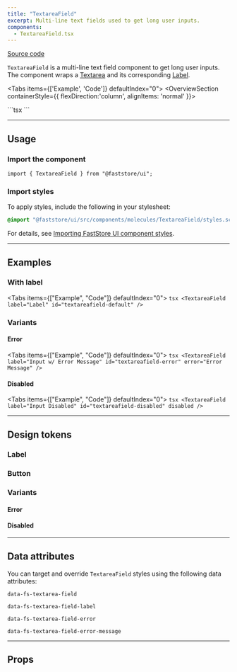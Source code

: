 ```yaml
---
title: "TextareaField"
excerpt: Multi-line text fields used to get long user inputs.
components:
  - TextareaField.tsx
---
```


[<i class="fa-brands fa-github"></i> Source code](https://github.com/vtex/faststore/tree/main/packages/components/src/molecules/TextareaField)

`TextareaField` is a multi-line text field component to get long user inputs. The component wraps a [Textarea](https://developers.vtex.com/docs/guides/faststore/atoms-textarea) and its corresponding [Label](https://developers.vtex.com/docs/guides/faststore/atoms-label).

<Tabs items={['Example', 'Code']} defaultIndex="0">
  <Tab>
    <OverviewSection containerStyle={{ flexDirection:'column', alignItems: 'normal' }}>
      <TextareaField label="Label" id="textareafield-default" />
      <TextareaField
        label="Input w/ Error Message"
        id="textareafield-error"
        error="Error Message"
      />
      <TextareaField label="Input Disabled" id="textareafield-disabled" disabled />
    </OverviewSection>

  </Tab>
  <Tab>
    ```tsx
      <TextareaField label="Label" id="textareafield-default" />
      <TextareaField
        label="Input w/ Error Message"
        id="textareafield-error"
        error="Error Message"
      />
      <TextareaField label="Input Disabled" id="textareafield-disabled" disabled />
    ```
  </Tab>
</Tabs>

---

## Usage

### Import the component

```tsx
import { TextareaField } from "@faststore/ui";
```

### Import styles

To apply styles, include the following in your stylesheet:

```scss
@import "@faststore/ui/src/components/molecules/TextareaField/styles.scss";
```

For details, see [Importing FastStore UI component styles](https://developers.vtex.com/docs/guides/faststore/using-themes-importing-ui-components-styles).

---

## Examples

### With label

<Tabs items={["Example", "Code"]} defaultIndex="0">
  <Tab>
    <OverviewSection>
      <TextareaField label="Label" id="textareafield-default" />
    </OverviewSection>
  </Tab>
  <Tab>
    ```tsx
    <TextareaField label="Label" id="textareafield-default" />
    ```
  </Tab>
</Tabs>

### Variants

#### Error

<Tabs items={["Example", "Code"]} defaultIndex="0">
  <Tab>
    <OverviewSection>
      <TextareaField
        label="Input w/ Error Message"
        id="textareafield-error"
        error="Error Message"
      />
    </OverviewSection>
  </Tab>
  <Tab>
    ```tsx
    <TextareaField
      label="Input w/ Error Message"
      id="textareafield-error"
      error="Error Message"
    />
    ```
  </Tab>
</Tabs>

#### Disabled

<Tabs items={["Example", "Code"]} defaultIndex="0">
  <Tab>
    <OverviewSection>
      <TextareaField
        label="Input Disabled"
        id="textareafield-disabled"
        disabled
      />
    </OverviewSection>
  </Tab>
  <Tab>
    ```tsx
    <TextareaField
      label="Input Disabled"
      id="textareafield-disabled"
      disabled
    />
    ```
  </Tab>
</Tabs>

---

## Design tokens

<TokenTable>
  <TokenRow token="--fs-textarea-width" value="100%" />
  <TokenRow token="--fs-textarea-height" value="100%" />
  <TokenDivider />
  <TokenRow
    token="--fs-textarea-field-padding"
    value="18px var(--fs-spacing-2) 0"
  />
  <TokenRow
    token="--fs-textarea-field-color"
    value="var(--fs-color-text)"
    isColor
  />
  <TokenRow token="--fs-textarea-field-size" value="var(--fs-text-size-body)" />
  <TokenRow
    token="--fs-textarea-field-border-color"
    value="var(--fs-border-color)"
    isColor
  />
  <TokenDivider />
  <TokenRow
    token="--fs-textarea-field-transition-function"
    value="var(--fs-transition-function)"
  />
  <TokenRow
    token="--fs-textarea-field-transition-property"
    value="var(--fs-transition-property)"
  />
  <TokenRow
    token="--fs-textarea-field-transition-timing"
    value="var(--fs-transition-timing)"
  />
</TokenTable>

### Label

<TokenTable>
  <TokenRow
    token="--fs-textarea-field-label-placeholder-top-padding"
    value="var(--fs-spacing-2)"
  />
  <TokenRow
    token="--fs-textarea-field-label-max-width"
    value="var(--fs-textarea-width)"
  />
  <TokenRow
    token="--fs-textarea-field-label-max-height"
    value="calc(var(--fs-textarea-height) - var(--fs-textarea-field-label-placeholder-top-padding))"
  />
  <TokenDivider />
  <TokenRow
    token="--fs-textarea-field-label-padding"
    value="0 var(--fs-spacing-2)"
  />
  <TokenRow
    token="--fs-textarea-field-label-color"
    value="var(--fs-color-text-light)"
    isColor
  />
  <TokenRow
    token="--fs-textarea-field-label-size"
    value="var(--fs-text-size-tiny)"
  />
</TokenTable>

### Button

<TokenTable>
  <TokenRow
    token="--fs-textarea-field-button-height"
    value="var(--fs-control-tap-size)"
  />
</TokenTable>

### Variants

#### Error

<TokenTable>
  <TokenRow
    token="--fs-textarea-field-error-message-size"
    value="var(--fs-text-size-legend)"
  />
  <TokenRow token="--fs-textarea-field-error-message-line-height" value="1.1" />
  <TokenRow
    token="--fs-textarea-field-error-message-margin-top"
    value="var(--fs-spacing-0)"
  />
  <TokenRow
    token="--fs-textarea-field-error-message-color"
    value="var(--fs-color-danger-text)"
    isColor
  />
  <TokenRow
    token="--fs-textarea-field-error-border-color"
    value="var(--fs-color-danger-border)"
    isColor
  />
  <TokenRow
    token="--fs-textarea-field-error-box-shadow"
    value="0 0 0 var(--fs-border-width) var(--fs-textarea-field-error-border-color)"
  />
  <TokenRow
    token="--fs-textarea-field-error-focus-ring"
    value="var(--fs-color-focus-ring-danger)"
    isColor
  />
</TokenTable>

#### Disabled

<TokenTable>
  <TokenRow
    token="--fs-textarea-field-disabled-bkg-color"
    value="var(--fs-color-disabled-bkg)"
    isColor
  />
  <TokenRow
    token="--fs-textarea-field-disabled-text-color"
    value="var(--fs-color-disabled-text)"
    isColor
  />
  <TokenRow
    token="--fs-textarea-field-disabled-border-width"
    value="var(--fs-border-width)"
  />
  <TokenRow
    token="--fs-textarea-field-disabled-border-color"
    value="var(--fs-border-color)"
    isColor
  />
</TokenTable>

---

## Data attributes

You can target and override `TextareaField` styles using the following data attributes:

`data-fs-textarea-field`

`data-fs-textarea-field-label`

`data-fs-textarea-field-error`

`data-fs-textarea-field-error-message`

---

## Props

<ComponentPropsSection component="TextareaField" />
